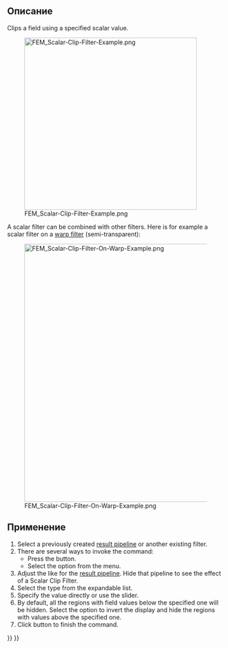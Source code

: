 <languages/>

{{Docnav/ru
|[[FEM_PostFilterWarp/ru|Warp filter]]
|[[FEM_PostFilterCutFunction/ru|Function cut filter]]
|[[FEM_Workbench/ru|FEM]]
|IconL=FEM_PostFilterWarp.svg
|IconR=FEM_PostFilterCutFunction.svg
|IconC=Workbench_FEM.svg
}}

<div class="mw-translate-fuzzy">
{{GuiCommand/ru
|Name=FEM PostFilterClipScalar
|Name/ru=FEM PostFilterClipScalar
|MenuLocation= Results → scalar clip filter
|Workbenches=[[FEM_Workbench/ru|FEM]]
|Shortcut=
|SeeAlso=[[FEM_tutorial/ru|FEM tutorial]]
}}
</div>

<span id="Description"></span>
==Описание==

Clips a field using a specified scalar value.

[[File:FEM_Scalar-Clip-Filter-Example.png|400px]]

{{Caption|A scalar clip filter result.</br>
The original pipeline is the semi-transparent object.}}

A scalar filter can be combined with other filters. Here is for example a scalar filter on a [[FEM_PostFilterWarp|warp filter]] (semi-transparent):

[[File:FEM_Scalar-Clip-Filter-On-Warp-Example.png|600px]]

<span id="Usage"></span>
==Применение==

# Select a previously created [[FEM_PostPipelineFromResult|result pipeline]] or another existing filter.
# There are several ways to invoke the command:
#* Press the {{Button|[[Image:FEM_PostFilterClipScalar.svg|16px]] [[FEM_PostFilterClipScalar|Scalar clip filter]]}} button.
#* Select the {{MenuCommand|Results → [[Image:FEM_PostFilterClipScalar.svg|16px]] Scalar clip filter}} option from the menu.
# Adjust the {{MenuCommand|Result display options}} like for the [[FEM_PostPipelineFromResult|result pipeline]]. Hide that pipeline to see the effect of a Scalar Clip Filter.
# Select the {{MenuCommand|Scalar}} type from the expandable list.
# Specify the {{MenuCommand|Clip scalar}} value directly or use the slider.
# By default, all the regions with field values below the specified one will be hidden. Select the {{MenuCommand|Clip inside out}} option to invert the display and hide the regions with values above the specified one.
# Click {{Button|OK}} button to finish the command.


{{Docnav/ru
|[[FEM_PostFilterWarp/ru|Warp filter]]
|[[FEM_PostFilterCutFunction/ru|Function cut filter]]
|[[FEM_Workbench/ru|FEM]]
|IconL=FEM_PostFilterWarp.svg
|IconR=FEM_PostFilterCutFunction.svg
|IconC=Workbench_FEM.svg
}}

{{FEM Tools navi{{#translation:}}}}
{{Userdocnavi{{#translation:}}}}
{{clear}}